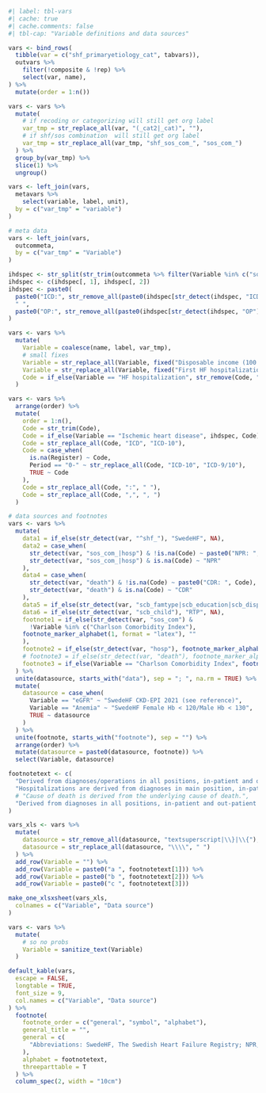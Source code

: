 ```r
#| label: tbl-vars
#| cache: true
#| cache.comments: false
#| tbl-cap: "Variable definitions and data sources"

vars <- bind_rows(
  tibble(var = c("shf_primaryetiology_cat", tabvars)),
  outvars %>%
    filter(!composite & !rep) %>%
    select(var, name),
) %>%
  mutate(order = 1:n())

vars <- vars %>%
  mutate(
    # if recoding or categorizing will still get org label
    var_tmp = str_replace_all(var, "(_cat2|_cat)", ""),
    # if shf/sos combination  will still get org label
    var_tmp = str_replace_all(var_tmp, "shf_sos_com_", "sos_com_")
  ) %>%
  group_by(var_tmp) %>%
  slice(1) %>%
  ungroup()

vars <- left_join(vars,
  metavars %>%
    select(variable, label, unit),
  by = c("var_tmp" = "variable")
)

# meta data
vars <- left_join(vars,
  outcommeta,
  by = c("var_tmp" = "Variable")
)

ihdspec <- str_split(str_trim(outcommeta %>% filter(Variable %in% c("sos_com_pci", "sos_com_cabg", "sos_com_ihd")) %>% pull(Code)), " ", simplify = T)
ihdspec <- c(ihdspec[, 1], ihdspec[, 2])
ihdspec <- paste0(
  paste0("ICD:", str_remove_all(paste0(ihdspec[str_detect(ihdspec, "ICD")], collapse = ","), "ICD:")),
  " ",
  paste0("OP:", str_remove_all(paste0(ihdspec[str_detect(ihdspec, "OP")], collapse = ","), "OP:"))
)

vars <- vars %>%
  mutate(
    Variable = coalesce(name, label, var_tmp),
    # small fixes
    Variable = str_replace_all(Variable, fixed("Disposable income (100 SEK)"), "Income"),
    Variable = str_replace_all(Variable, fixed("First HF hospitalization"), "HF hospitalization"),
    Code = if_else(Variable == "HF hospitalization", str_remove(Code, "\\,4[^.]*$"), Code)
  )

vars <- vars %>%
  arrange(order) %>%
  mutate(
    order = 1:n(),
    Code = str_trim(Code),
    Code = if_else(Variable == "Ischemic heart disease", ihdspec, Code),
    Code = str_replace_all(Code, "ICD", "ICD-10"),
    Code = case_when(
      is.na(Register) ~ Code,
      Period == "0-" ~ str_replace_all(Code, "ICD-10", "ICD-9/10"),
      TRUE ~ Code
    ),
    Code = str_replace_all(Code, ":", " "),
    Code = str_replace_all(Code, ",", ", ")
  )

# data sources and footnotes
vars <- vars %>%
  mutate(
    data1 = if_else(str_detect(var, "^shf_"), "SwedeHF", NA),
    data2 = case_when(
      str_detect(var, "sos_com_|hosp") & !is.na(Code) ~ paste0("NPR: ", Code),
      str_detect(var, "sos_com_|hosp") & is.na(Code) ~ "NPR"
    ),
    data4 = case_when(
      str_detect(var, "death") & !is.na(Code) ~ paste0("CDR: ", Code),
      str_detect(var, "death") & is.na(Code) ~ "CDR"
    ),
    data5 = if_else(str_detect(var, "scb_famtype|scb_education|scb_dispincome"), "LISA", NA),
    data6 = if_else(str_detect(var, "scb_child"), "RTP", NA),
    footnote1 = if_else(str_detect(var, "sos_com") &
      !Variable %in% c("Charlson Comorbidity Index"),
    footnote_marker_alphabet(1, format = "latex"), ""
    ),
    footnote2 = if_else(str_detect(var, "hosp"), footnote_marker_alphabet(2, format = "latex"), ""),
    # footnote3 = if_else(str_detect(var, "death"), footnote_marker_alphabet(3, format = "latex"), ""),
    footnote3 = if_else(Variable == "Charlson Comorbidity Index", footnote_marker_alphabet(3, format = "latex"), ""),
  ) %>%
  unite(datasource, starts_with("data"), sep = "; ", na.rm = TRUE) %>%
  mutate(
    datasource = case_when(
      Variable == "eGFR" ~ "SwedeHF CKD-EPI 2021 (see reference)",
      Variable == "Anemia" ~ "SwedeHF Female Hb < 120/Male Hb < 130",
      TRUE ~ datasource
    )
  ) %>%
  unite(footnote, starts_with("footnote"), sep = "") %>%
  arrange(order) %>%
  mutate(datasource = paste0(datasource, footnote)) %>%
  select(Variable, datasource)

footnotetext <- c(
  "Derived from diagnoses/operations in all positions, in-patient and out-patient speciality care within 5 years prior to index (ICD-10)/1987 (ICD-9) unless stated otherwise.",
  "Hospitalizations are derived from diagnoses in main position, in-patient care.",
  # "Cause of death is derived from the underlying cause of death.",
  "Derived from diagnoses in all positions, in-patient and out-patient speciality care within 10 years prior to index using ICD-9/10 according to Ludvigsson, 2021 (see reference)."
)

vars_xls <- vars %>%
  mutate(
    datasource = str_remove_all(datasource, "textsuperscript|\\}|\\{"),
    datasource = str_replace_all(datasource, "\\\\", " ")
  ) %>%
  add_row(Variable = "") %>%
  add_row(Variable = paste0("a ", footnotetext[1])) %>%
  add_row(Variable = paste0("b ", footnotetext[2])) %>%
  add_row(Variable = paste0("c ", footnotetext[3]))

make_one_xlsxsheet(vars_xls,
  colnames = c("Variable", "Data source")
)

vars <- vars %>%
  mutate(
    # so no probs
    Variable = sanitize_text(Variable)
  )

default_kable(vars,
  escape = FALSE,
  longtable = TRUE,
  font_size = 9,
  col.names = c("Variable", "Data source")
) %>%
  footnote(
    footnote_order = c("general", "symbol", "alphabet"),
    general_title = "",
    general = c(
      "Abbreviations: SwedeHF, The Swedish Heart Failure Registry; NPR, The National Patient Register; CDR, The Cause of Death Register; LISA, Longitudinal integrated database for health insurance and labour market studies; RTP, Register of the Total Population"
    ),
    alphabet = footnotetext,
    threeparttable = T
  ) %>%
  column_spec(2, width = "10cm")
```

